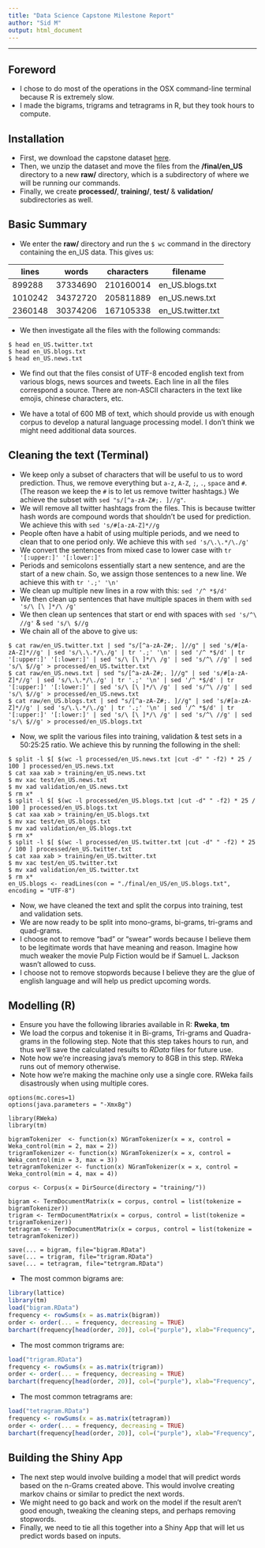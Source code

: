 ```yaml
---
title: "Data Science Capstone Milestone Report"
author: "Sid M"
output: html_document
---
```

----
## Foreword

- I chose to do most of the operations in the OSX command-line terminal because R is extremely slow.
- I made the bigrams, trigrams and tetragrams in R, but they took hours to compute.

## Installation

- First, we download the capstone dataset [here](https://d396qusza40orc.cloudfront.net/dsscapstone/dataset/Coursera-SwiftKey.zip).
- Then, we unzip the dataset and move the files from the **/final/en_US** directory to a new **raw/** directory, which is a subdirectory of where we will be running our commands.
- Finally, we create **processed/**, **training/**, **test/** & **validation/** subdirectories as well.

## Basic Summary

- We enter the **raw/** directory and run the ```$ wc``` command in the directory containing the en_US data. This gives us:

| lines | words | characters | filename |
|---|---|---|---|
| 899288 | 37334690 | 210160014 | en_US.blogs.txt |
| 1010242 | 34372720 | 205811889 | en_US.news.txt |
| 2360148 | 30374206 | 167105338 | en_US.twitter.txt |

- We then investigate all the files with the following commands:  
```
$ head en_US.twitter.txt
$ head en_US.blogs.txt
$ head en_US.news.txt 
```
- We find out that the files consist of UTF-8 encoded english text from various blogs, news sources and tweets. Each line in all the files correspond a source. There are non-ASCII characters in the text like emojis, chinese characters, etc.

- We have a total of 600 MB of text, which should provide us with enough corpus to develop a natural language processing model. I don't think we might need additional data sources.

## Cleaning the text (Terminal)

- We keep only a subset of characters that will be useful to us to word prediction. Thus, we remove everything but ``a-z``, ``A-Z``, ``;``, ``.``, ``space`` and ``#``. (The reason we keep the ``#`` is to let us remove twitter hashtags.) We achieve the subset with ``sed "s/[^a-zA-Z#;. ]//g"``.
- We will remove all twitter hashtags from the files. This is because twitter hash words are compound words that shouldn't be used for prediction. We achieve this with ``sed 's/#[a-zA-Z]*//g``
- People often have a habit of using multiple periods, and we need to clean that to one period only. We achieve this with ``sed 's/\.\.*/\./g'``
- We convert the sentences from mixed case to lower case with ``tr '[:upper:]' '[:lower:]'``
- Periods and semicolons essentially start a new sentence, and are the start of a new chain. So, we assign those sentences to a new line. We achieve this with ``tr '.;' '\n'``
- We clean up multiple new lines in a row with this: ``sed '/^ *$/d'``
- We then clean up sentences that have multiple spaces in them with ``sed 's/\ [\ ]*/\ /g'``
- We then clean up sentences that start or end with spaces with ``sed 's/^\ //g'`` & ``sed 's/\ $//g``
- We chain all of the above to give us:
```
$ cat raw/en_US.twitter.txt | sed "s/[^a-zA-Z#;. ]//g" | sed 's/#[a-zA-Z]*//g' | sed 's/\.\.*/\./g' | tr '.;' '\n' | sed '/^ *$/d' | tr '[:upper:]' '[:lower:]' | sed 's/\ [\ ]*/\ /g' | sed 's/^\ //g' | sed 's/\ $//g' > processed/en_US.twitter.txt
$ cat raw/en_US.news.txt | sed "s/[^a-zA-Z#;. ]//g" | sed 's/#[a-zA-Z]*//g' | sed 's/\.\.*/\./g' | tr '.;' '\n' | sed '/^ *$/d' | tr '[:upper:]' '[:lower:]' | sed 's/\ [\ ]*/\ /g' | sed 's/^\ //g' | sed 's/\ $//g' > processed/en_US.news.txt
$ cat raw/en_US.blogs.txt | sed "s/[^a-zA-Z#;. ]//g" | sed 's/#[a-zA-Z]*//g' | sed 's/\.\.*/\./g' | tr '.;' '\n' | sed '/^ *$/d' | tr '[:upper:]' '[:lower:]' | sed 's/\ [\ ]*/\ /g' | sed 's/^\ //g' | sed 's/\ $//g' > processed/en_US.blogs.txt
```

- Now, we split the various files into training, validation & test sets in a 50:25:25 ratio.
We achieve this by running the following in the shell:
```
$ split -l $[ $(wc -l processed/en_US.news.txt |cut -d" " -f2) * 25 / 100 ] processed/en_US.news.txt
$ cat xaa xab > training/en_US.news.txt
$ mv xac test/en_US.news.txt
$ mv xad validation/en_US.news.txt
$ rm x*
$ split -l $[ $(wc -l processed/en_US.blogs.txt |cut -d" " -f2) * 25 / 100 ] processed/en_US.blogs.txt 
$ cat xaa xab > training/en_US.blogs.txt
$ mv xac test/en_US.blogs.txt
$ mv xad validation/en_US.blogs.txt
$ rm x*
$ split -l $[ $(wc -l processed/en_US.twitter.txt |cut -d" " -f2) * 25 / 100 ] processed/en_US.twitter.txt
$ cat xaa xab > training/en_US.twitter.txt
$ mv xac test/en_US.twitter.txt
$ mv xad validation/en_US.twitter.txt
$ rm x*
en_US.blogs <- readLines(con = "./final/en_US/en_US.blogs.txt", encoding = "UTF-8")
```

- Now, we have cleaned the text and split the corpus into training, test and validation sets. 
- We are now ready to be split into mono-grams, bi-grams, tri-grams and quad-grams.
- I choose not to remove "bad" or "swear" words because I believe them to be legitimate words that have meaning and reason. Imagine how much weaker the movie Pulp Fiction would be if Samuel L. Jackson wasn't allowed to cuss.
- I choose not to remove stopwords because I believe they are the glue of english language and will help us predict upcoming words.

## Modelling (R)

- Ensure you have the following libraries available in R: **Rweka**, **tm**
- We load the corpus and tokenise it in Bi-grams, Tri-grams and Quadra-grams in the following step. Note that this step takes hours to run, and thus we'll save the calculated results to *RData* files for future use.
- Note how we're increasing java's memory to 8GB in this step. RWeka runs out of memory otherwise.
- Note how we're making the machine only use a single core. RWeka fails disastrously when using multiple cores.

```
options(mc.cores=1)
options(java.parameters = "-Xmx8g")

library(RWeka)
library(tm)

bigramTokenizer  <- function(x) NGramTokenizer(x = x, control = Weka_control(min = 2, max = 2))
trigramTokenizer <- function(x) NGramTokenizer(x = x, control = Weka_control(min = 3, max = 3))
tetragramTokenizer <- function(x) NGramTokenizer(x = x, control = Weka_control(min = 4, max = 4))

corpus <- Corpus(x = DirSource(directory = "training/"))

bigram <- TermDocumentMatrix(x = corpus, control = list(tokenize = bigramTokenizer))
trigram <- TermDocumentMatrix(x = corpus, control = list(tokenize = trigramTokenizer))
tetragram <- TermDocumentMatrix(x = corpus, control = list(tokenize = tetragramTokenizer))

save(... = bigram, file="bigram.RData")
save(... = trigram, file="trigram.RData")
save(... = tetragram, file="tetrgram.RData")
```

- The most common bigrams are:
```r
library(lattice)
library(tm)
load("bigram.RData")
frequency <- rowSums(x = as.matrix(bigram))
order <- order(... = frequency, decreasing = TRUE)
barchart(frequency[head(order, 20)], col=("purple"), xlab="Frequency", main="Most common Bigrams")
```

- The most common trigrams are:
```r
load("trigram.RData")
frequency <- rowSums(x = as.matrix(trigram))
order <- order(... = frequency, decreasing = TRUE)
barchart(frequency[head(order, 20)], col=("purple"), xlab="Frequency", main="Most common Trigrams")
```

- The most common tetragrams are:
```r
load("tetragram.RData")
frequency <- rowSums(x = as.matrix(tetragram))
order <- order(... = frequency, decreasing = TRUE)
barchart(frequency[head(order, 20)], col=("purple"), xlab="Frequency", main="Most common Tetragrams")
```

## Building the Shiny App

- The next step would involve building a model that will predict words based on the n-Grams created above. This would involve creating markov chains or similar to predict the next words.
- We might need to go back and work on the model if the result aren't good enough, tweaking the cleaning steps, and perhaps removing stopwords.
- Finally, we need to tie all this together into a Shiny App that will let us predict words based on inputs.
